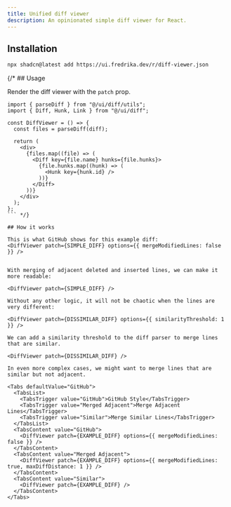 ```yaml
---
title: Unified diff viewer
description: An opinionated simple diff viewer for React. 
---
```




<DiffViewer patch={DIFF_DIFF} />

## Installation


```bash
npx shadcn@latest add https://ui.fredrika.dev/r/diff-viewer.json
```

{/* ## Usage

Render the diff viewer with the `patch` prop.

```tsx
import { parseDiff } from "@/ui/diff/utils";
import { Diff, Hunk, Link } from "@/ui/diff";

const DiffViewer = () => {
  const files = parseDiff(diff);

  return (
    <div>
      {files.map((file) => (
        <Diff key={file.name} hunks={file.hunks}>
          {file.hunks.map((hunk) => (
            <Hunk key={hunk.id} />
          ))}
        </Diff>
      ))}
    </div>
  );
};
``` */}

## How it works

This is what GitHub shows for this example diff:
<DiffViewer patch={SIMPLE_DIFF} options={{ mergeModifiedLines: false }} />


With merging of adjacent deleted and inserted lines, we can make it more readable:

<DiffViewer patch={SIMPLE_DIFF} />

Without any other logic, it will not be chaotic when the lines are very different:

<DiffViewer patch={DISSIMILAR_DIFF} options={{ similarityThreshold: 1 }} />

We can add a similarity threshold to the diff parser to merge lines that are similar.

<DiffViewer patch={DISSIMILAR_DIFF} />

In even more complex cases, we might want to merge lines that are similar but not adjacent.

<Tabs defaultValue="GitHub">
  <TabsList>
    <TabsTrigger value="GitHub">GitHub Style</TabsTrigger>
    <TabsTrigger value="Merged Adjacent">Merge Adjacent Lines</TabsTrigger>
    <TabsTrigger value="Similar">Merge Similar Lines</TabsTrigger>
  </TabsList>
  <TabsContent value="GitHub">
    <DiffViewer patch={EXAMPLE_DIFF} options={{ mergeModifiedLines: false }} />
  </TabsContent>
  <TabsContent value="Merged Adjacent">
    <DiffViewer patch={EXAMPLE_DIFF} options={{ mergeModifiedLines: true, maxDiffDistance: 1 }} />
  </TabsContent>
  <TabsContent value="Similar">
    <DiffViewer patch={EXAMPLE_DIFF} />
  </TabsContent>
</Tabs>

